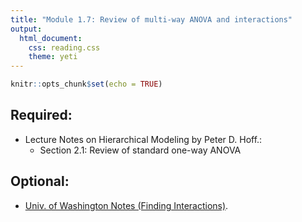 ```yaml
---
title: "Module 1.7: Review of multi-way ANOVA and interactions"
output: 
  html_document:
    css: reading.css
    theme: yeti
---
```


```r
knitr::opts_chunk$set(echo = TRUE)
```



## Required:

- Lecture Notes on Hierarchical Modeling by Peter D. Hoff.:
    + Section 2.1: Review of standard one-way ANOVA


## Optional:

- [Univ. of Washington Notes (Finding Interactions)](https://courses.washington.edu/smartpsy/interactions.htm).



